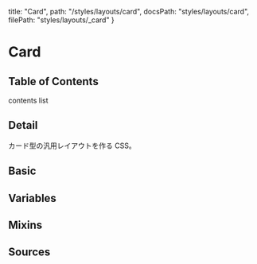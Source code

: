   title: "Card",
  path: "/styles/layouts/card",
  docsPath: "styles/layouts/card",
  filePath: "styles/layouts/_card"
}


# Card

## Table of Contents

contents list

## Detail

カード型の汎用レイアウトを作る CSS。

## Basic

<PreviewCardBasic />

## Variables

<PreviewVariablesDouble filePath={meta.filePath} viewCompiled={true} />

## Mixins

<PreviewMixins filePath={meta.filePath} />

## Sources

<PreviewSources
  title={meta.title}
  docsPath={meta.docsPath}
  scssPath={meta.filePath}
/>
